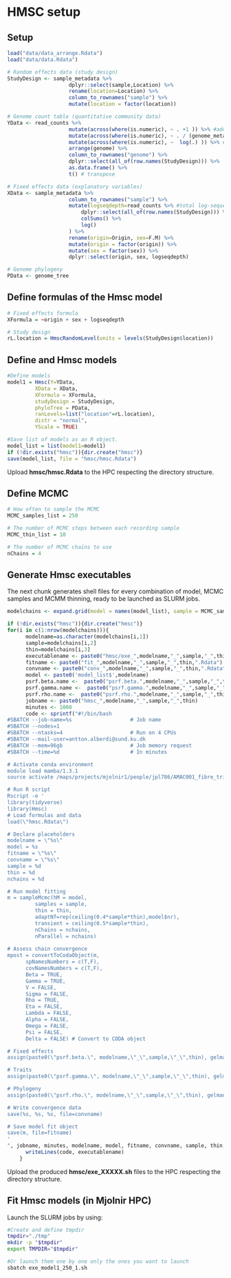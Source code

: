 # HMSC setup

## Setup

```r
load("data/data_arrange.Rdata")
load("data/data.Rdata")
```

```r
# Random effects data (study design)
StudyDesign <- sample_metadata %>%
                    dplyr::select(sample,Location) %>% 
                    rename(location=Location) %>% 
                    column_to_rownames("sample") %>% 
                    mutate(location = factor(location))

# Genome count table (quantitative community data)
YData <- read_counts %>% 
                    mutate(across(where(is.numeric), ~ . +1 )) %>% #add +1 pseudocount to remove zeros
                    mutate(across(where(is.numeric), ~ . / (genome_metadata$length / 150) )) %>% #transform to genome counts
                    mutate(across(where(is.numeric), ~  log(.) )) %>% #log-transform
                    arrange(genome) %>%
                    column_to_rownames("genome") %>% 
                    dplyr::select(all_of(row.names(StudyDesign))) %>%  #filter only faecal samples
                    as.data.frame() %>%
                    t() # transpose

# Fixed effects data (explanatory variables)
XData <- sample_metadata %>% 
                    column_to_rownames("sample") %>% 
                    mutate(logseqdepth=read_counts %>% #total log-sequencing depth
                        dplyr::select(all_of(row.names(StudyDesign))) %>% 
                        colSums() %>% 
                        log()
                    ) %>% 
                    rename(origin=Origin, sex=F.M) %>% 
                    mutate(origin = factor(origin)) %>%
                    mutate(sex = factor(sex)) %>% 
                    dplyr::select(origin, sex, logseqdepth)

# Genome phylogeny
PData <- genome_tree
```

## Define formulas of the Hmsc model

```r
# Fixed effects formula
XFormula = ~origin + sex + logseqdepth

# Study design
rL.location = HmscRandomLevel(units = levels(StudyDesign$location))
```

## Define and Hmsc models
```r
#Define models
model1 = Hmsc(Y=YData,
         XData = XData, 
         XFormula = XFormula,
         studyDesign = StudyDesign,
         phyloTree = PData, 
         ranLevels=list("location"=rL.location),
         distr = "normal",
         YScale = TRUE)

#Save list of models as an R object.
model_list = list(model1=model1)
if (!dir.exists("hmsc")){dir.create("hmsc")}
save(model_list, file = "hmsc/hmsc.Rdata")
```

Upload **hmsc/hmsc.Rdata** to the HPC respecting the directory structure.

## Define MCMC
```r
# How often to sample the MCMC
MCMC_samples_list = 250

# The number of MCMC steps between each recording sample
MCMC_thin_list = 10

# The number of MCMC chains to use
nChains = 4
```

## Generate Hmsc executables

The next chunk generates shell files for every combination of model, MCMC samples and MCMM thinning, ready to be launched as SLURM jobs.

```r

modelchains <- expand.grid(model = names(model_list), sample = MCMC_samples_list, thin = MCMC_thin_list)

if (!dir.exists("hmsc")){dir.create("hmsc")}
for(i in c(1:nrow(modelchains))){
      modelname=as.character(modelchains[i,1])
      sample=modelchains[i,2]
      thin=modelchains[i,3]
      executablename <- paste0("hmsc/exe_",modelname,"_",sample,"_",thin,".sh")
      fitname <- paste0("fit_",modelname,"_",sample,"_",thin,".Rdata")
      convname <- paste0("conv_",modelname,"_",sample,"_",thin,".Rdata")
      model <- paste0('model_list$',modelname)
      psrf.beta.name <-  paste0("psrf.beta.",modelname,"_",sample,"_",thin)
      psrf.gamma.name <-  paste0("psrf.gamma.",modelname,"_",sample,"_",thin)
      psrf.rho.name <-  paste0("psrf.rho.",modelname,"_",sample,"_",thin)
      jobname <- paste0("hmsc_",modelname,"_",sample,"_",thin)
      minutes <- 1000
      code <- sprintf("#!/bin/bash
#SBATCH --job-name=%s                   # Job name
#SBATCH --nodes=1
#SBATCH --ntasks=4                      # Run on 4 CPUs
#SBATCH --mail-user=antton.alberdi@sund.ku.dk
#SBATCH --mem=96gb                      # Job memory request
#SBATCH --time=%d                       # In minutes

# Activate conda environment
module load mamba/1.3.1
source activate /maps/projects/mjolnir1/people/jpl786/AMAC001_fibre_trial/hmsc/hmsc_env

# Run R script
Rscript -e '
library(tidyverse)
library(Hmsc)
# Load formulas and data
load(\"hmsc.Rdata\")

# Declare placeholders
modelname = \"%s\"
model = %s
fitname = \"%s\"
convname = \"%s\"
sample = %d
thin = %d
nchains = %d

# Run model fitting
m = sampleMcmc(hM = model, 
         samples = sample, 
         thin = thin,
         adaptNf=rep(ceiling(0.4*sample*thin),model$nr),
         transient = ceiling(0.5*sample*thin),
         nChains = nchains,
         nParallel = nchains)
         
# Assess chain convergence
mpost = convertToCodaObject(m, 
      spNamesNumbers = c(T,F), 
      covNamesNumbers = c(T,F),
      Beta = TRUE,
      Gamma = TRUE,
      V = FALSE,
      Sigma = FALSE,
      Rho = TRUE,
      Eta = FALSE,
      Lambda = FALSE,
      Alpha = FALSE,
      Omega = FALSE,
      Psi = FALSE,
      Delta = FALSE) # Convert to CODA object

# Fixed effects
assign(paste0(\"psrf.beta.\", modelname,\"_\",sample,\"_\",thin), gelman.diag(mpost$Beta,multivariate=FALSE)$psrf)

# Traits
assign(paste0(\"psrf.gamma.\", modelname,\"_\",sample,\"_\",thin), gelman.diag(mpost$Gamma,multivariate=FALSE)$psrf)

# Phylogeny
assign(paste0(\"psrf.rho.\", modelname,\"_\",sample,\"_\",thin), gelman.diag(mpost$Rho,multivariate=FALSE)$psrf)

# Write convergence data
save(%s, %s, %s, file=convname)

# Save model fit object
save(m, file=fitname)
'
", jobname, minutes, modelname, model, fitname, convname, sample, thin, nChains, psrf.beta.name, psrf.gamma.name, psrf.rho.name)
      writeLines(code, executablename)
    }
```

Upload the produced **hmsc/exe_XXXXX.sh** files to the HPC respecting the directory structure.

## Fit Hmsc models (in Mjolnir HPC)

Launch the SLURM jobs by using:

```sh
#Create and define tmpdir
tmpdir="./tmp"
mkdir -p "$tmpdir"
export TMPDIR="$tmpdir"

#Or launch them one by one only the ones you want to launch
sbatch exe_model1_250_1.sh
```
